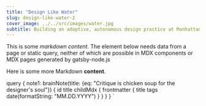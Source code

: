 ```yaml
---
title: "Design Like Water"
slug: design-like-water-2
cover_image: ../../src/images/water.jpg
subtitle: Building an adaptive, autonomous design practice at Manhattan Hydraulics
---
```


This is some *markdown content*. The element below needs data from a page or static query, neither of which are possible in MDX components or MDX pages generated by gatsby-node.js

<NoteCard note={props.data.brainNote.note1} />

Here is some more Markdown __content__.

  query {
    note1: brainNote(title: {eq: "Critique is chicken soup for the designer's soul"}) {
      id
      title
      childMdx {
        frontmatter {
          title
          tags
          date(formatString: "MM.DD.YYYY")
        }
      }
    }
  }
`